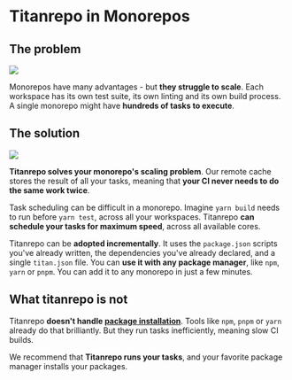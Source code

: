 # Titanrepo in Monorepos

## The problem

![](../../../public/images/docs/why-titanrepo-problem.png)

Monorepos have many advantages - but **they struggle to scale**. Each workspace has its own test suite, its own linting and its own build process. A single monorepo might have **hundreds of tasks to execute**.

## The solution

![](../../../public/images/docs/why-titanrepo-solution.png)

**Titanrepo solves your monorepo's scaling problem**. Our remote cache stores the result of all your tasks, meaning that **your CI never needs to do the same work twice**.

Task scheduling can be difficult in a monorepo. Imagine `yarn build` needs to run before `yarn test`, across all your workspaces. Titanrepo **can schedule your tasks for maximum speed**, across all available cores.

Titanrepo can be **adopted incrementally**. It uses the `package.json` scripts you've already written, the dependencies you've already declared, and a single `titan.json` file. You can **use it with any package manager**, like `npm`, `yarn` or `pnpm`. You can add it to any monorepo in just a few minutes.

## What titanrepo is not

Titanrepo **doesn't handle [package installation](/docs/handbook/package-installation)**. Tools like `npm`, `pnpm` or `yarn` already do that brilliantly. But they run tasks inefficiently, meaning slow CI builds.

We recommend that **Titanrepo runs your tasks**, and your favorite package manager installs your packages.
